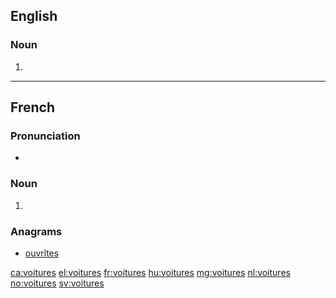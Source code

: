==English==

===Noun===
{{head|en|plural}}

# {{plural of|voiture|lang=en}}

----

==French==

===Pronunciation===
* {{IPA|/vwa.tyʁ/|lang=fr}}

===Noun===
{{head|fr|plural|g=f}}

# {{plural of|voiture|lang=fr}}

===Anagrams===
* [[ouvrîtes#French|ouvrîtes]]

[[ca:voitures]]
[[el:voitures]]
[[fr:voitures]]
[[hu:voitures]]
[[mg:voitures]]
[[nl:voitures]]
[[no:voitures]]
[[sv:voitures]]